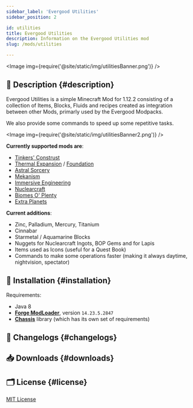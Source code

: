 ```yaml
---
sidebar_label: 'Evergood Utilities'
sidebar_position: 2

id: utilities
title: Evergood Utilities
description: Information on the Evergood Utilities mod
slug: /mods/utilities

---
```




<Image img={require('@site/static/img/utilitiesBanner.png')} />


## 📑 Description {#description}

Evergood Utilities is a simple Minecraft Mod for 1.12.2 consisting of a collection of Items, Blocks, Fluids and recipes created as integration between other Mods, primarly used by the Evergood Modpacks.

We also provide some commands to speed up some repetitive tasks.

<Image img={require('@site/static/img/utilitiesBanner2.png')} /><br />

**Currently supported mods are**:

- [Tinkers' Construst](https://www.curseforge.com/minecraft/mc-mods/tinkers-construct)
- [Thermal Expansion](https://www.curseforge.com/minecraft/mc-mods/thermal-expansion) / [Foundation](https://www.curseforge.com/minecraft/mc-mods/thermal-foundation)
- [Astral Sorcery](https://www.curseforge.com/minecraft/mc-mods/astral-sorcery)
- [Mekanism](https://www.curseforge.com/minecraft/mc-mods/mekanism)
- [Immersive Engineering](https://www.curseforge.com/minecraft/mc-mods/immersive-engineering)
- [Nuclearcraft](https://www.curseforge.com/minecraft/mc-mods/nuclearcraft-mod)
- [Biomes O' Plenty](https://www.curseforge.com/minecraft/mc-mods/biomes-o-plenty)
- [Extra Planets](https://www.curseforge.com/minecraft/mc-mods/extraplanets)

**Current additions**:

- Zinc, Palladium, Mercury, Titanium
- Cinnabar
- Starmetal / Aquamarine Blocks
- Nuggets for Nuclearcraft Ingots, BOP Gems and for Lapis
- Items used as Icons (useful for a Quest Book)
- Commands to make some operations faster (making it always daytime, nightvision, spectator)


<!--
## 🖊️ Translations [![](https://badges.crowdin.net//localized.svg)](https://crowdin.com/project/) {#translations}

You can contribute to the mod's translation in other languages over at [**Crowdin**](https://crowdin.com/project/)!
-->

## 🔧 Installation {#installation}

Requirements:
- Java 8
- [**Forge ModLoader**](https://files.minecraftforge.net/net/minecraftforge/forge/index_1.12.2.html), version `14.23.5.2847`
- [**Chassis**](./chassis.mdx) library (which has its own set of requirements)

## 📰 Changelogs {#changelogs}

<Changelog project = "utilities" version= "0.1.1"></Changelog>

## 📥 Downloads {#downloads}

<Download type ="mc-mods" project = "evergoodutilities"></Download>

## 🗂️ License {#license}

[MIT License](https://github.com/EvergoodTeam/EvergoodUtilities/blob/main/LICENSE)